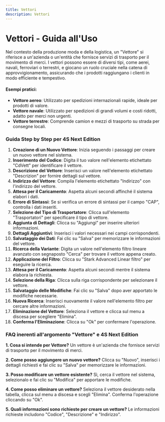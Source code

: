 ```yaml
---
title: Vettori
description: Vettori
---
```


# Vettori - Guida all'Uso

Nel contesto della produzione moda e della logistica, un "Vettore" si riferisce a un'azienda o un'entità che fornisce servizi di trasporto per il movimento di merci. I vettori possono essere di diversi tipi, come aerei, navali, ferroviari o terrestri, e giocano un ruolo cruciale nella catena di approvvigionamento, assicurando che i prodotti raggiungano i clienti in modo efficiente e tempestivo.

#### Esempi pratici:

* **Vettore aereo**: Utilizzato per spedizioni internazionali rapide, ideale per prodotti di valore.
* **Vettore navale**: Utilizzato per spedizioni di grandi volumi e costi ridotti, adatto per merci non urgenti.
* **Vettore terrestre**: Comprende camion e mezzi di trasporto su strada per consegne locali.

### Guida Step by Step per 4S Next Edition

1. **Creazione di un Nuovo Vettore**: Inizia seguendo i passaggi per creare un nuovo vettore nel sistema.
2. **Inserimento del Codice**: Digita il tuo valore nell'elemento etichettato "CdVett" per identificare il vettore.
3. **Descrizione del Vettore**: Inserisci un valore nell'elemento etichettato "Descrizion" per fornire dettagli sul vettore.
4. **Indirizzo del Vettore**: Compila l'elemento etichettato "Indirizzo" con l'indirizzo del vettore.
5. **Attesa per il Caricamento**: Aspetta alcuni secondi affinché il sistema elabori i dati.
6. **Errore di Sintassi**: Se si verifica un errore di sintassi per il campo "CAP", controlla i dati inseriti.
7. **Selezione del Tipo di Trasportatore**: Clicca sull'elemento "Trasportatori" per specificare il tipo di vettore.
8. **Aggiunta di Dettagli**: Clicca su "Aggiungi" per inserire ulteriori informazioni.
9. **Dettagli Aggiuntivi**: Inserisci i valori necessari nei campi corrispondenti.
10. **Salvataggio dei Dati**: Fai clic su "Salva" per memorizzare le informazioni del vettore.
11. **Ricerca della Variante**: Digita un valore nell'elemento filtro lineare avanzato con segnaposto "Cerca" per trovare il vettore appena creato.
12. **Applicazione del Filtro**: Clicca su "Stark Advanced Linear filtro" per eseguire la ricerca.
13. **Attesa per il Caricamento**: Aspetta alcuni secondi mentre il sistema elabora la richiesta.
14. **Selezione della Riga**: Clicca sulla riga corrispondente per selezionare il vettore.
15. **Salvataggio delle Modifiche**: Fai clic su "Salva" dopo aver apportato le modifiche necessarie.
16. **Nuova Ricerca**: Inserisci nuovamente il valore nell'elemento filtro per cercare altre informazioni.
17. **Eliminazione del Vettore**: Seleziona il vettore e clicca sul menu a discesa per scegliere "Elimina".
18. **Conferma l'Eliminazione**: Clicca su "Ok" per confermare l'operazione.

### FAQ inerenti all'argomento "Vettore" e 4S Next Edition

**1. Cosa si intende per Vettore?**
Un vettore è un'azienda che fornisce servizi di trasporto per il movimento di merci.

**2. Come posso aggiungere un nuovo vettore?**
Clicca su "Nuovo", inserisci i dettagli richiesti e fai clic su "Salva" per memorizzare le informazioni.

**3. Posso modificare un vettore esistente?**
Sì, cerca il vettore nel sistema, selezionalo e fai clic su "Modifica" per apportare le modifiche.

**4. Come posso eliminare un vettore?**
Seleziona il vettore desiderato nella tabella, clicca sul menu a discesa e scegli "Elimina". Conferma l'operazione cliccando su "Ok".

**5. Quali informazioni sono richieste per creare un vettore?**
Le informazioni richieste includono "Codice", "Descrizione" e "Indirizzo".